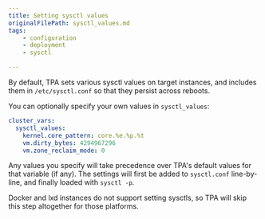 ```yaml
---
title: Setting sysctl values
originalFilePath: sysctl_values.md
tags:
    - configuration
    - deployment
    - sysctl

---
```


By default, TPA sets various sysctl values on target instances, and
includes them in `/etc/sysctl.conf` so that they persist across reboots.

You can optionally specify your own values in `sysctl_values`:

```yaml
cluster_vars:
  sysctl_values:
    kernel.core_pattern: core.%e.%p.%t
    vm.dirty_bytes: 4294967296
    vm.zone_reclaim_mode: 0
```

Any values you specify will take precedence over TPA's default
values for that variable (if any). The settings will first be added to
`sysctl.conf` line-by-line, and finally loaded with `sysctl -p`.

Docker and lxd instances do not support setting sysctls, so TPA will
skip this step altogether for those platforms.
